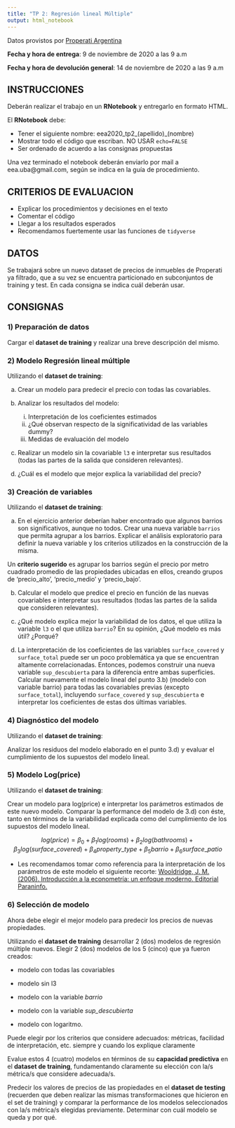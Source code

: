 ```yaml
---
title: "TP 2: Regresión lineal Múltiple"
output: html_notebook
---
```


Datos provistos por [Properati Argentina](https://www.properati.com.ar)

**Fecha y hora de entrega**: 9 de noviembre de 2020 a las 9 a.m

**Fecha y hora de devolución general**: 14 de noviembre de 2020 a las 9 a.m

## INSTRUCCIONES

Deberán realizar el trabajo en un **RNotebook** y entregarlo en formato HTML.

El **RNotebook** debe:

* Tener el siguiente nombre: eea2020_tp2_(apellido)_(nombre)
* Mostrar todo el código que escriban. NO USAR `echo=FALSE`
* Ser ordenado de acuerdo a las consignas propuestas

Una vez terminado el notebook deberán enviarlo por mail a eea.uba@gmail.com, según se indica en la guía de procedimiento.

## CRITERIOS DE EVALUACION

* Explicar los procedimientos y decisiones en el texto
* Comentar el código
* Llegar a los resultados esperados
* Recomendamos fuertemente usar las funciones de `tidyverse`

## DATOS

Se trabajará sobre un nuevo dataset de precios de inmuebles de Properati ya filtrado, que a su vez se encuentra particionado en subconjuntos de training y test. En cada consigna se indica cuál deberán usar. 

## CONSIGNAS

### 1) **Preparación de datos**

Cargar el **dataset de training** y realizar una breve descripción del mismo.

### 2) **Modelo Regresión lineal múltiple**

Utilizando el **dataset de training**:

  a) Crear un modelo para predecir el precio con todas las covariables.
  
  b) Analizar los resultados del modelo:
      i) Interpretación de los coeficientes estimados
      ii) ¿Qué observan respecto de la significatividad de las variables dummy?
      iii) Medidas de evaluación del modelo

  c) Realizar un modelo sin la covariable `l3` e interpretar sus resultados (todas las partes de la salida que consideren relevantes).

  d) ¿Cuál es el modelo que mejor explica la variabilidad del precio?

### 3) **Creación de variables**

Utilizando el **dataset de training**:

  a) En el ejercicio anterior deberían haber encontrado que algunos barrios son significativos, aunque no todos. Crear una nueva variable `barrios` que permita agrupar a los barrios. Explicar el análisis exploratorio para definir la nueva variable y los criterios utilizados en la construcción de la misma.
  
  Un **criterio sugerido** es agrupar los barrios según el precio por metro cuadrado promedio de las propiedades ubicadas en ellos, creando grupos de 'precio_alto', 'precio_medio' y 'precio_bajo'.
    
  b) Calcular el modelo que predice el precio en función de las nuevas covariables e interpretar sus resultados (todas las partes de la salida que consideren relevantes).
  
  c) ¿Qué modelo explica mejor la variabilidad de los datos, el que utiliza la variable `l3` o el que utiliza `barrio`? En su opinión, ¿Qué modelo es más útil? ¿Porqué? 
  
  d) La interpretación de los coeficientes de las variables `surface_covered` y `surface_total` puede ser un poco problemática ya que se encuentran altamente correlacionadas. Entonces, podemos construir una nueva variable `sup_descubierta` para la diferencia entre ambas superficies. Calcular nuevamente el modelo lineal del punto 3.b) (modelo con variable barrio) para todas las covariables previas (excepto `surface_total`), incluyendo `surface_covered` y `sup_descubierta` e interpretar los coeficientes de estas dos últimas variables.

### 4) **Diagnóstico del modelo**

Utilizando el **dataset de training**:

Analizar los residuos del modelo elaborado en el punto 3.d) y evaluar el cumplimiento de los supuestos del modelo lineal.

### 5) **Modelo Log(price)**

Utilizando el **dataset de training**:

Crear un modelo para log(price) e interpretar los parámetros estimados de este nuevo modelo. Comparar la performance del modelo de 3.d) con éste, tanto en términos de la variabilidad explicada como del cumplimiento de los supuestos del modelo lineal. 

$$
log(price) = \beta_0 + \beta_1log(rooms) + \beta_2log(bathrooms) + \beta_3log(surface\_covered) + \beta_4property\_type + \beta_5barrio + \beta_6surface\_patio
$$

- Les recomendamos tomar como referencia para la interpretación de los parámetros de este modelo el siguiente recorte: [Wooldridge, J. M. (2006). Introducción a la econometría: un enfoque moderno. Editorial Paraninfo.](https://github.com/eea-uba/EEA-2020/blob/master/trabajos_practicos/TP-2/Wooldrige.pdf)

### 6) **Selección de modelo**

Ahora debe elegir el mejor modelo para predecir los precios de nuevas propiedades.

Utilizando el **dataset de training** desarrollar 2 (dos) modelos de regresión múltiple nuevos. Elegir 2 (dos) modelos de los 5 (cinco) que ya fueron creados:

- modelo con todas las covariables

- modelo sin l3

- modelo con la variable *barrio*

- modelo con la variable *sup_descubierta*

- modelo con logaritmo. 

Puede elegir por los criterios que considere adecuados: métricas, facilidad de interpretación, etc. siempre y cuando los explique claramente

Evalue estos 4 (cuatro) modelos en términos de su **capacidad predictiva** en el **dataset de training**, fundamentando claramente su elección con la/s métrica/s que considere adecuada/s.

Predecir los valores de precios de las propiedades en el **dataset de testing** (recuerden que deben realizar las mismas transformaciones que hicieron en el set de training) y comparar la performance de los modelos seleccionados con la/s métrica/s elegidas previamente. Determinar con cuál modelo se queda y por qué.
